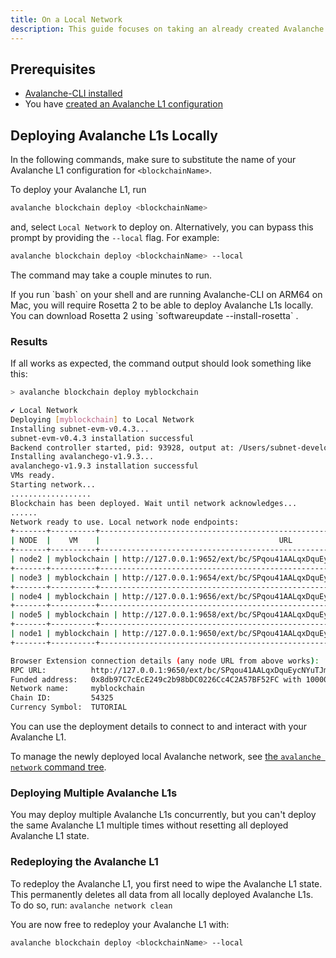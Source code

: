 ```yaml
---
title: On a Local Network
description: This guide focuses on taking an already created Avalanche L1 configuration and deploying it on a local Avalanche network.
---
```


## Prerequisites

* [Avalanche-CLI installed](/tooling/guides/get-avalanche-cli)
* You have [created an Avalanche L1 configuration](/avalanche-l1s/build-first-avalanche-l1#create-your-avalanche-l1-configuration)

## Deploying Avalanche L1s Locally

In the following commands, make sure to substitute the name of your Avalanche L1 configuration for `<blockchainName>`.

To deploy your Avalanche L1, run

```bash
avalanche blockchain deploy <blockchainName>
```

and, select `Local Network` to deploy on. Alternatively, you can bypass this prompt by providing the `--local` flag. For example:

```bash
avalanche blockchain deploy <blockchainName> --local
```

The command may take a couple minutes to run.

<Callout title="Note">
If you run `bash` on your shell and are running Avalanche-CLI on ARM64 on Mac, you will require Rosetta 2 to be able to deploy Avalanche L1s locally. You can download Rosetta 2 using `softwareupdate --install-rosetta` .
</Callout>

### Results

If all works as expected, the command output should look something like this:

```bash
> avalanche blockchain deploy myblockchain

✔ Local Network
Deploying [myblockchain] to Local Network
Installing subnet-evm-v0.4.3...
subnet-evm-v0.4.3 installation successful
Backend controller started, pid: 93928, output at: /Users/subnet-developer/.avalanche-cli/runs/server_20221122_173138/avalanche-cli-backend
Installing avalanchego-v1.9.3...
avalanchego-v1.9.3 installation successful
VMs ready.
Starting network...
..................
Blockchain has been deployed. Wait until network acknowledges...
......
Network ready to use. Local network node endpoints:
+-------+----------+------------------------------------------------------------------------------------+
| NODE  |    VM    |                                        URL                                         |
+-------+----------+------------------------------------------------------------------------------------+
| node2 | myblockchain | http://127.0.0.1:9652/ext/bc/SPqou41AALqxDquEycNYuTJmRvZYbfoV9DYApDJVXKXuwVFPz/rpc |
+-------+----------+------------------------------------------------------------------------------------+
| node3 | myblockchain | http://127.0.0.1:9654/ext/bc/SPqou41AALqxDquEycNYuTJmRvZYbfoV9DYApDJVXKXuwVFPz/rpc |
+-------+----------+------------------------------------------------------------------------------------+
| node4 | myblockchain | http://127.0.0.1:9656/ext/bc/SPqou41AALqxDquEycNYuTJmRvZYbfoV9DYApDJVXKXuwVFPz/rpc |
+-------+----------+------------------------------------------------------------------------------------+
| node5 | myblockchain | http://127.0.0.1:9658/ext/bc/SPqou41AALqxDquEycNYuTJmRvZYbfoV9DYApDJVXKXuwVFPz/rpc |
+-------+----------+------------------------------------------------------------------------------------+
| node1 | myblockchain | http://127.0.0.1:9650/ext/bc/SPqou41AALqxDquEycNYuTJmRvZYbfoV9DYApDJVXKXuwVFPz/rpc |
+-------+----------+------------------------------------------------------------------------------------+

Browser Extension connection details (any node URL from above works):
RPC URL:          http://127.0.0.1:9650/ext/bc/SPqou41AALqxDquEycNYuTJmRvZYbfoV9DYApDJVXKXuwVFPz/rpc
Funded address:   0x8db97C7cEcE249c2b98bDC0226Cc4C2A57BF52FC with 1000000 (10^18) - private key: 56289e99c94b6912bfc12adc093c9b51124f0dc54ac7a766b2bc5ccf558d8027
Network name:     myblockchain
Chain ID:         54325
Currency Symbol:  TUTORIAL
```

You can use the deployment details to connect to and interact with your Avalanche L1.

To manage the newly deployed local Avalanche network, see [the `avalanche network` command tree](/tooling/avalanche-cli#network).

### Deploying Multiple Avalanche L1s

You may deploy multiple Avalanche L1s concurrently, but you can't deploy the same Avalanche L1 multiple times without resetting all deployed Avalanche L1 state.

### Redeploying the Avalanche L1

To redeploy the Avalanche L1, you first need to wipe the Avalanche L1 state. This permanently deletes all data from all locally deployed Avalanche L1s. To do so, run: ```avalanche network clean```

You are now free to redeploy your Avalanche L1 with:

```bash
avalanche blockchain deploy <blockchainName> --local
```

